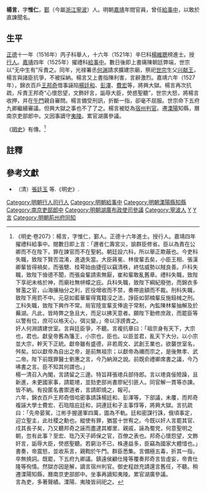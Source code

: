 {{Otheruses|楊言|other=同名或類似名的其它條目描述}}
'''楊言'''，字'''惟仁'''，[[鄞|鄞]]（今屬[[浙江|浙江]][[寧波|寧波]]）人。明朝[[嘉靖|嘉靖]]年間官員，曾任[[給事中|給事中]]，以敢於直諫聞名。

==生平==
[[正德_(明)|正德]]十一年（1516年）丙子科舉人，十六年（1521年）辛巳科[[楊維聰|楊維聰]]榜進士。授[[行人|行人]]。[[嘉靖|嘉靖]]四年（1525年）擢禮科[[給事中|給事中]]。數日後即上書痛陳朝廷弊端，世宗以“无中生有”斥責之。同年，光禄署丞[[何渊|何渊]]請求擴建宗廟，祭祀[[明世宗|世宗]]生父[[朱祐杬|兴献王]]，楊言與諸臣抗爭，不被採納。楊言又上書指陳利害，言辭激烈。嘉靖六年（1527年），錦衣百戶[[王邦奇|王邦奇]]借事誣陷[[楊廷和|楊廷和]]、[[彭澤|彭澤]]、[[費宏|費宏]]等，將興大獄。楊言再次抗疏，斥責王邦奇“心懷怨望，文飾奸言，詬辱大臣，熒惑聖聽”，世宗大怒，將楊言收押，并在[[午門|午門]]親自審問。楊言備受刑訊，折斷一指，卻毫不屈服。世宗命下五府九卿繼續審議。但興大獄之事也不了了之。楊言被貶為[[宿州|宿州]][[判官|判官]]。遷[[溧陽|溧陽]]知縣，曆南京吏部郎中。又因事謫守[[夷陵|夷陵]]。累官湖廣參議。

《[[明史|明史]]》有傳。<ref>《明史·卷207》：楊言，字惟仁，鄞人。正德十六年進士。授行人。嘉靖四年擢禮科給事中。閱數日即上言：「邇者仁壽宮災，諭群臣修省。臣以為責在公卿而不在陛下，罪在諫官而不在聖躬。朝廷設六科，所以舉正欺蔽也。今吏科失職，致陛下賢否混淆，進退失當。大臣蔣冕、林俊輩去矣，小臣王相、張漢卿輩皆得禍矣，而張驄、桂萼始由捷徑以竊清秩，終怙威勢以賊良善。戶科失職，致陛下儉德不聞，而張侖輩請索無厭，崔和輩敢亂舊章。禮科失職，致陛下享祀未格於神，而廟社無帡幪之庇。兵科失職，致陛下綱紀廢弛，而錦衣多冒濫之官，山海攘抽分之利，匠役增收而不禁，奏帶逾額而不裁。刑科失職，致陛下用罰不中。元惡如藍華輩得寬籍沒之法，諍臣如郭楠輩反施鈕械之刑。工科失職，致陛下興作不常。局官陸宣輩支俸逾于常制，內監陳林輩抽解及於蕪湖。凡此，皆時弊之急且大，而足以拂天意者。願陛下勤修庶政，而罷臣等以警有位，庶可以格天心，弭災變。」帝以浮謗責之。<br>奸人何淵請建世室。言與廷臣爭，不聽。言複抗章曰：「祖宗身有天下，大宗也，君也。獻皇帝舊為籓王，小宗也，臣也。以臣並君，亂天下大分。以小宗並大宗，幹天下正統。獻帝雖有盛德，非若周文、武創王業也，欲襲世室名，舛矣。如以獻帝為自出之帝，是前無祖宗；以獻帝為禰而宗之，是後無孝、武二帝。陛下前既罪醫士劉惠之言，今乃納淵之說。前既俞禮卿席書之議，今乃咈書之言。臣不知其何謂也。」<br>楊一清召入內閣，言請留之三邊。特旨拜張璁兵部侍郎。言以璁貪佞險躁，且新進，未更國家事，請罷璁，並劾吏部尚書廖紀引匪人。同官解一貫等亦諫。皆不納。有投匿名書禦道者，言請即燒之，報可。<br>六年，錦衣百戶王邦奇借哈密事請誅楊廷和、彭澤等，下部議，未覆，而邦奇複誣大學士費宏、石珤陰庇廷和，詞連廷和子主事惇等，將興大獄。言抗疏曰：「先帝晏駕，江彬手握邊軍四萬，圖為不軌。廷和密謀行誅，俄頃事定，迎立聖主，此社稷之勳也。縱使有罪，猶當十世宥之。今既以奸人言罷其官、戍其長子矣，乃又聽邦奇之誣而盡逮其鄉里、親戚，誣為蜀党，何意聖明之朝，忽有此事？至宏、珤乃天子師保之官，百僚之表也。邦奇心懷怨望，文飾奸言，詬辱大臣，熒惑聖聽。若窮治不已，株連益多，臣竊為國家大體惜也。」書奏，帝震怒，並收系言，親鞫於午門。群臣悉集。言備極五毒，折其一指，卒無撓詞。既罷，下五府九卿議。鎮遠侯顧仕隆等覆奏邦奇言皆虛妄，帝責仕隆等徇情。然獄亦因是解，謫言宿州判官。御史程啟充請還言舊任，不聽。稍遷溧陽知縣，曆南京吏部郎中。坐事再謫知夷陵。累官湖廣參議。<br>言為吏，多著聲績。溧陽、夷陵皆祠祀之。</ref>

==註釋==
{{reflist}}

==參考文獻==
*（清）[[張廷玉|張廷玉]] 等.《明史》.

{{正德十六年辛巳科殿試金榜}}

{{DEFAULTSORT:Yang楊}}
[[Category:明朝行人司行人|Category:明朝行人司行人]]
[[Category:明朝給事中|Category:明朝給事中]]
[[Category:明朝溧陽縣知縣|Category:明朝溧陽縣知縣]]
[[Category:南京吏部郎中|Category:南京吏部郎中]]
[[Category:明朝湖廣布政使司參議|Category:明朝湖廣布政使司參議]]
[[Category:寧波人|Category:寧波人]]
[[Category:鄞县人|Y]]
[[Category:楊姓|Y言]]
[[Category:明朝荊州府同知|Category:明朝荊州府同知]]